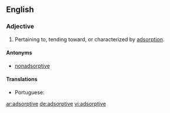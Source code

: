 ==English==

===Adjective===
{{en-adj}}

# Pertaining to, tending toward, or characterized by [[adsorption]].

====Antonyms====
* [[nonadsorptive]]

====Translations====
{{trans-top|pertaining to adsorption}}
* Portuguese: {{t|pt|adsortivo}}
{{trans-mid}}
{{trans-bottom}}

[[ar:adsorptive]]
[[de:adsorptive]]
[[vi:adsorptive]]
